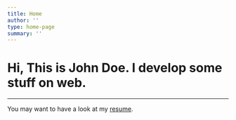 ```yaml
---
title: Home
author: ''
type: home-page
summary: ''
---
```


# Hi, This is John Doe. I develop some stuff on web.

<hr/>

You may want to have a look at my [resume](http://link-to-resume).
